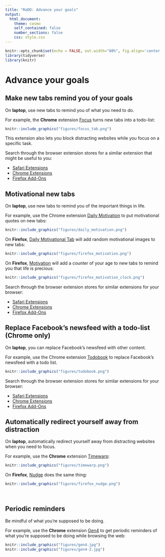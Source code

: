 ```yaml
---
title: "ReDD: Advance your goals"
output:
  html_document:
    theme: cosmo
    self_contained: false
    number_sections: false
    css: style.css
---
```



```r
knitr::opts_chunk$set(echo = FALSE, out.width="80%", fig.align='center')
library(tidyverse)
library(knitr)
```

# Advance your goals {.tabset}
## Make new tabs remind you of your goals
On **laptop**, use new tabs to remind you of what you need to do.

For example, the **Chrome** extension [Focus](https://chrome.google.com/webstore/detail/focus/paipcheolflniajdfeglfpddafcklepg?hl=gb) turns new tabs into a todo-list:

```r
knitr::include_graphics("figures/focus_tab.png")
```

This extension also lets you block distracting websites while you focus on a specific task.

Search through the browser extension stores for a similar extension that might be useful to you:

- [Safari Extensions](https://safari-extensions.apple.com)
- [Chrome Extensions](https://chrome.google.com/webstore/category/extensions?hl=en)
- [Firefox Add-Ons](https://addons.mozilla.org/en-GB/firefox/)


## Motivational new tabs
On **laptop**, use new tabs to remind you of the important things in life.

For example, use the Chrome extension [Daily Motivation](https://chrome.google.com/webstore/detail/daily-motivation-motivati/nonnkklkpbokmppgochfdamhihaijdin?hl=gb) to put motivational quotes on new tabs:

```r
knitr::include_graphics("figures/daily_motivation.png")
```

On **Firefox**, [Daily Motivational Tab](https://addons.mozilla.org/en-US/firefox/addon/daily-motivational-tab/?src=search) will add random motivational images to new tabs:

```r
knitr::include_graphics("figures/firefox_motivation.png")
```

On **Firefox**, [Motivation](https://addons.mozilla.org/en-US/firefox/addon/motivation-new-tab/?src=search) will add a counter of your age to new tabs to remind you that life is precious:

```r
knitr::include_graphics("figures/firefox_motivation_clock.png")
```


Search through the browser extension stores for similar extensions for your browser:

- [Safari Extensions](https://safari-extensions.apple.com)
- [Chrome Extensions](https://chrome.google.com/webstore/category/extensions?hl=en)
- [Firefox Add-Ons](https://addons.mozilla.org/en-GB/firefox/)


## Replace Facebook's newsfeed with a todo-list (Chrome only)
On **laptop**, you can replace Facebook's newsfeed with other content.

For example, use the Chrome extension [Todobook](https://chrome.google.com/webstore/detail/todobook/ihbejplhkeifejcpijadinaicidddbde?hl=gb) to replace Facebook's newsfeed with a todo list.

```r
knitr::include_graphics("figures/todobook.png")
```

Search through the browser extension stores for similar extensions for your browser:

- [Safari Extensions](https://safari-extensions.apple.com)
- [Chrome Extensions](https://chrome.google.com/webstore/category/extensions?hl=en)
- [Firefox Add-Ons](https://addons.mozilla.org/en-GB/firefox/)

## Automatically redirect yourself away from distraction
On **laptop**, automatically redirect yourself away from distracting websites when you need to focus.

For example, use the **Chrome** extension [Timewarp](https://chrome.google.com/webstore/detail/timewarp/mmmhadpnjmokjbmgamifipkjddhlfkhi?hl=gb):

```r
knitr::include_graphics("figures/timewarp.png")
```

On **Firefox**, [Nudge](https://addons.mozilla.org/en-US/firefox/addon/nudge-me/?src=search) does the same thing:

```r
knitr::include_graphics("figures/firefox_nudge.png")
```

<br>


## Periodic reminders
Be mindful of what you're supposed to be doing.

For example, use the **Chrome** extension [Gen4](https://chrome.google.com/webstore/detail/gen4/pjkdlacnjfgkdbpojjfalmehngmlegnd/related?hl=gb) to get periodic reminders of what you're supposed to be doing while browsing the web:

```r
knitr::include_graphics("figures/gen4.jpg")
knitr::include_graphics("figures/gen4-2.jpg")
```
